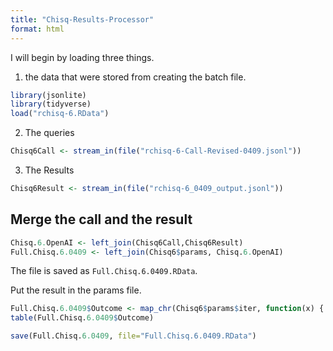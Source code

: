 ```yaml
---
title: "Chisq-Results-Processor"
format: html
---
```


I will begin by loading three things.  

1. the data that were stored from creating the batch file.

```r
library(jsonlite)
library(tidyverse)
load("rchisq-6.RData")
```

2. The queries

```r
Chisq6Call <- stream_in(file("rchisq-6-Call-Revised-0409.jsonl"))
```

3. The Results

```r
Chisq6Result <- stream_in(file("rchisq-6_0409_output.jsonl"))
```

## Merge the call and the result

```r
Chisq.6.OpenAI <- left_join(Chisq6Call,Chisq6Result)
Full.Chisq.6.0409 <- left_join(Chisq6$params, Chisq.6.OpenAI)
```

The file is saved as `Full.Chisq.6.0409.RData`.

Put the result in the params file.

```r
Full.Chisq.6.0409$Outcome <- map_chr(Chisq6$params$iter, function(x) { unlist(Chisq6Result$response$body$choices[[x]][[2]][2]) })
table(Full.Chisq.6.0409$Outcome)
```

```r
save(Full.Chisq.6.0409, file="Full.Chisq.6.0409.RData")
```

